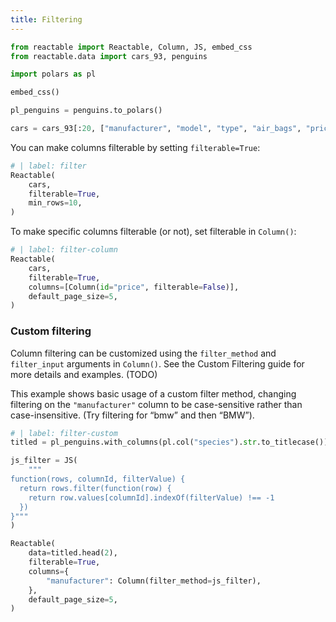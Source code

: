 ```yaml
---
title: Filtering
---
```


```python
from reactable import Reactable, Column, JS, embed_css
from reactable.data import cars_93, penguins

import polars as pl

embed_css()

pl_penguins = penguins.to_polars()

cars = cars_93[:20, ["manufacturer", "model", "type", "air_bags", "price"]]
```

You can make columns filterable by setting `filterable=True`:

```python
# | label: filter
Reactable(
    cars,
    filterable=True,
    min_rows=10,
)
```

To make specific columns filterable (or not), set filterable in `Column()`:

```python
# | label: filter-column
Reactable(
    cars,
    filterable=True,
    columns=[Column(id="price", filterable=False)],
    default_page_size=5,
)
```

### Custom filtering

Column filtering can be customized using the `filter_method` and `filter_input` arguments in `Column()`. See the Custom Filtering guide for more details and examples. (TODO)

This example shows basic usage of a custom filter method, changing filtering on the `"manufacturer"` column to be case-sensitive rather than case-insensitive. (Try filtering for “bmw” and then “BMW”).


```python
# | label: filter-custom
titled = pl_penguins.with_columns(pl.col("species").str.to_titlecase())

js_filter = JS(
    """
function(rows, columnId, filterValue) {
  return rows.filter(function(row) {
    return row.values[columnId].indexOf(filterValue) !== -1
  })
}"""
)

Reactable(
    data=titled.head(2),
    filterable=True,
    columns={
        "manufacturer": Column(filter_method=js_filter),
    },
    default_page_size=5,
)
```

